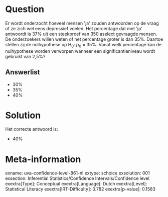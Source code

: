 Question
========

Er wordt onderzocht hoeveel mensen \'ja\' zouden antwoorden op de vraag
of ze zich wel eens depressief voelen. Het percentage dat met \'ja\'
antwoordt is 37% uit een steekproef van 350 aselect gevraagde mensen. De
onderzoekers willen weten of het percentage groter is dan 35%. Daartoe
stellen zij de nulhypothese op H~0~: *p*~0~ = 35%. Vanaf welk percentage
kan de nulhypothese worden verworpen wanneer een significantieniveau
wordt gebruikt van 2,5%?

Answerlist
----------

* 30%
* 35%
* 40%

Solution
========

Het correcte antwoord is: 

* 40%

Meta-information
================
exname: uva-confidence-level-861-nl
extype: schoice
exsolution: 001
exsection: Inferential Statistics/Confidence Intervals/Confidence level
exextra[Type]: Conceptual
exextra[Language]: Dutch
exextra[Level]: Statistical Literacy
exextra[IRT-Difficulty]: 3.782
exextra[p-value]: 0.1583
